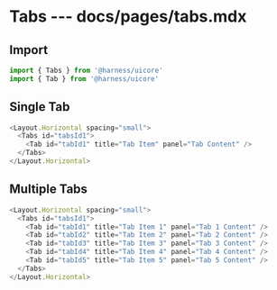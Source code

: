 # Tabs --- docs/pages/tabs.mdx

## Import

```js
import { Tabs } from '@harness/uicore'
import { Tab } from '@harness/uicore'
```

## Single Tab

```js live=true
<Layout.Horizontal spacing="small">
  <Tabs id="tabsId1">
    <Tab id="tabId1" title="Tab Item" panel="Tab Content" />
  </Tabs>
</Layout.Horizontal>
```

## Multiple Tabs

```js live=true
<Layout.Horizontal spacing="small">
  <Tabs id="tabsId1">
    <Tab id="tabId1" title="Tab Item 1" panel="Tab 1 Content" />
    <Tab id="tabId2" title="Tab Item 2" panel="Tab 2 Content" />
    <Tab id="tabId3" title="Tab Item 3" panel="Tab 3 Content" />
    <Tab id="tabId4" title="Tab Item 4" panel="Tab 4 Content" />
    <Tab id="tabId5" title="Tab Item 5" panel="Tab 5 Content" />
  </Tabs>
</Layout.Horizontal>
```
